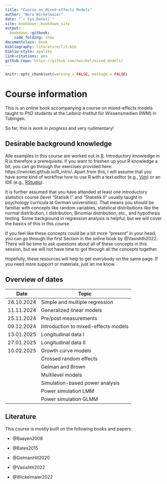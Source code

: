 ```yaml
--- 
title: "Course on Mixed-effects Models"
author: "Nora Wickelmaier"
date: "`r Sys.Date()`"
site: bookdown::bookdown_site
output:
  bookdown::gitbook:
    code_folding: show
documentclass: book
bibliography: literature/lit.bib
biblio-style: apalike
link-citations: yes
github-repo: https://github.com/nwickel/mixed_models/
---
```


```r
knitr::opts_chunk$set(warning = FALSE, message = FALSE)
```
# Course information {-}

This is an online book accompanying a course on mixed-effects models taught to
PhD students at the Leibniz-Institut für Wissensmedien (IWM) in Tübingen.

So far, this is _work in progress_ and very rudimentary!

## Desirable background knowledge {-}

Alle examples in this course are worked out in [R](https://www.r-project.org/).
Introductory knowledge in R is therefore a prerequisite. If you want to freshen
up your R knowledge a bit, you can go through the exercises provided here:
https://nwickel.github.io/R_intro/. Apart from this, I will assume that you have
some kind of workflow how to use R with a text editor (e.g.,
[Vim](https://www.vim.org/)) or an IDE (e.g.,
[RStudio](https://posit.co/downloads/)).

It is further assumed that you have attended at least one introductory
statistics course (level "Statisik I" and "Statistik II" usually taught in
psychology curricula at German universities). That means you should be familiar
with concepts like random variables, statstical distributions like the normal
distribution, t distribution, Binomial distribution, etc., and hypothesis
testing. Some background in regression analysis is helpful, but we will cover
the basics of this in this course.

If you feel like these concepts could be a bit more "present" in your head, you
can go through the first Section in the online book by @Vasishth2022. There will
be time to ask questions about all of these concepts in this session, but we
will not have time to got through all the concepts together.

Hopefully, these resources will help to get everybody on the same page. If you
need more support or materials, just let me know.

## Overview of dates {-}

| Date       | Topic                                    |
| ---------- | ---------------------------------------- |
| 28.10.2024 | Simple and multiple regression           |
| 11.11.2024 | Generalized linear models                |
| 25.11.2024 | Pre/post measurements                    |
| 09.12.2024 | Introduction to mixed-effects models     |
| 13.01.2025 | Longitudinal data I                      |
| 27.01.2025 | Longitudinal data II                     |
| 10.02.2025 | Growth curve models                      |
|            | Crossed random effects                   |
|            | Gelman and Brown                         |
|            | Multilevel models                        |
|            | Simulation-based power analysis          |
|            | Power simulation LMM                     |
|            | Power simulation GLMM                    |

## Literature {-}

This course is mostly built on the following books and papers:

* @Baayen2008

* @Bates2015

* @GelmanHill2020

* @Vasishth2022

* @Wickelmaier2022

